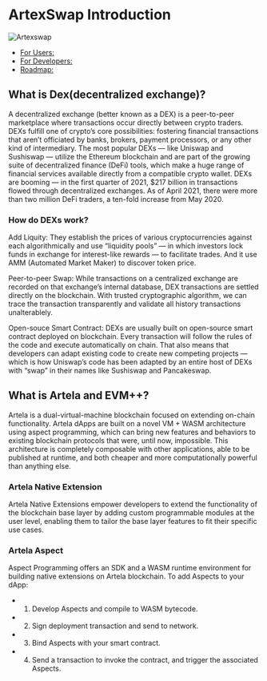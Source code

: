 
# ArtexSwap Introduction
 
<Image src="/pic/artex_banner.jpeg" alt="Artexswap" width={800} height={800} />

- [For Users:](./users)
- [For Developers:](./developers)
- [Roadmap:](./roadmap)


## What is Dex(decentralized exchange)?

A decentralized exchange (better known as a DEX) is a peer-to-peer marketplace where transactions occur directly between crypto traders. DEXs fulfill one of crypto’s core possibilities: fostering financial transactions that aren’t officiated by banks, brokers, payment processors, or any other kind of intermediary. The most popular DEXs — like Uniswap and Sushiswap — utilize the Ethereum blockchain and are part of the growing suite of decentralized finance (DeFi) tools, which make a huge range of financial services available directly from a compatible crypto wallet. DEXs are booming — in the first quarter of 2021, $217 billion in transactions flowed through decentralized exchanges. As of April 2021, there were more than two million DeFi traders, a ten-fold increase from May 2020.

### How do DEXs work?

Add Liquity: They establish the prices of various cryptocurrencies against each algorithmically and use “liquidity pools” — in which investors lock funds in exchange for interest-like rewards — to facilitate trades. And it use AMM (Automated Market Maker) to discover token price.

Peer-to-peer Swap: While transactions on a centralized exchange are recorded on that exchange’s internal database, DEX transactions are settled directly on the blockchain. With trusted cryptographic algorithm, we can trace the transaction transparently and validate all history transactions unalterablely.

Open-souce Smart Contract: DEXs are usually built on open-source smart contract deployed on blockchain. Every transaction will follow the rules of the code and execute automatically on chain. That also means that developers can adapt existing code to create new competing projects — which is how Uniswap’s code has been adapted by an entire host of DEXs with “swap” in their names like Sushiswap and Pancakeswap. 

## What is Artela and EVM++?

Artela is a dual-virtual-machine blockchain focused on extending on-chain functionality. Artela dApps are built on a novel VM + WASM architecture using aspect programming, which can bring new features and behaviors to existing blockchain protocols that were, until now, impossible. This architecture is completely composable with other applications, able to be published at runtime, and both cheaper and more computationally powerful than anything else.

### Artela Native Extension

Artela Native Extensions empower developers to extend the functionality of the blockchain base layer by adding custom programmable modules at the user level, enabling them to tailor the base layer features to fit their specific use cases.

### Artela Aspect

Aspect Programming offers an SDK and a WASM runtime environment for building native extensions on Artela blockchain. To add Aspects to your dApp:
- 1. Develop Aspects and compile to WASM bytecode.
- 2. Sign deployment transaction and send to network. 
- 3. Bind Aspects with your smart contract. 
- 4. Send a transaction to invoke the contract, and trigger the associated Aspects.

